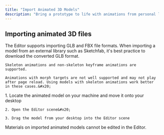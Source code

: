 ```yaml
---
title: "Import Animated 3D Models"
description: "Bring a prototype to life with animations from personal libraries or external sources."
---
```


## Importing animated 3D files

<AccordionGroup>
  <Accordion title="Supported file formats" defaultOpen={false}>
    The Editor supports importing GLB and FBX file formats. When importing a model from an external library such as Sketchfab, it's best practice to download the converted GLB format.

    Skeleton animations and non-skeleton keyframe animations are supported.

    Animations with morph targets are not well supported and may not play after page reload. Using models with skeleton animations work better in these cases.&#x20;
  </Accordion>

  <Accordion title="Uploading instructions" defaultOpen={false}>
    1. Locate the animated model on your machine and move it onto your desktop

    2. Open the Editor scene&#x20;

    3. Drag the model from your desktop into the Editor scene
  </Accordion>

  <Accordion title="Editing materials" defaultOpen={false}>
    Materials on imported animated models cannot be edited in the Editor.
  </Accordion>
</AccordionGroup>

##